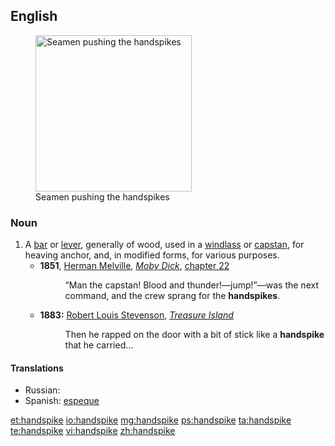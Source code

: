 ==English==
[[File:Capstan.jpg|250px|thumbnail|right|Seamen pushing the handspikes]]
===Noun===
{{en-noun}}

# A [[bar]] or [[lever]], generally of wood, used in a [[windlass]] or [[capstan]], for heaving anchor, and, in modified forms, for various purposes.
#*'''1851''', [[w:Herman Melville|Herman Melville]], ''[[w:Moby Dick|Moby Dick]]'', [[s:Moby-Dick/Chapter 22|chapter 22]]
#*: “Man the capstan!  Blood and thunder!—jump!”—was the next command, and the crew sprang for the '''handspikes'''.
#* '''1883:''' [[w:Robert Louis Stevenson|Robert Louis Stevenson]], ''[[w:Treasure Island|Treasure Island]]''
#*: Then he rapped on the door with a bit of stick like a '''handspike''' that he carried...

====Translations====
{{trans-top|a bar or lever used in a windlass}}
* Russian: {{t|ru|ганшпуг|m|tr=ganšpúg|sc=Cyrl}}
* Spanish: [[espeque]] {{g|m}}
{{trans-mid}}
{{trans-bottom}}

[[et:handspike]]
[[io:handspike]]
[[mg:handspike]]
[[ps:handspike]]
[[ta:handspike]]
[[te:handspike]]
[[vi:handspike]]
[[zh:handspike]]